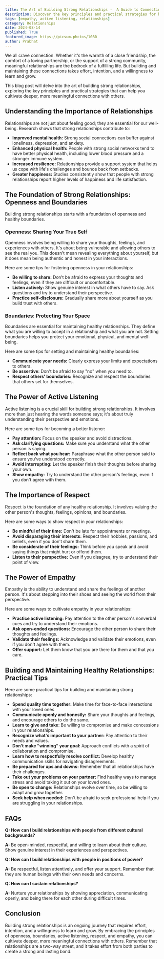 ```yaml
---
title: The Art of Building Strong Relationships -  A Guide to Connecting with Others
description: Discover the key principles and practical strategies for building and maintaining strong relationships. Learn how to cultivate deeper connections, navigate conflicts, and foster a sense of belonging with others.
tags: [empathy, active listening, relationships]
category: Relationships
date: 2024-08-14
published: True
featured_image: https://picsum.photos/1080
author: Prabhat
---
```



We all crave connection. Whether it's the warmth of a close friendship, the comfort of a loving partnership, or the support of a strong community, meaningful relationships are the bedrock of a fulfilling life. But building and maintaining these connections takes effort, intention, and a willingness to learn and grow.

This blog post will delve into the art of building strong relationships, exploring the key principles and practical strategies that can help you cultivate deeper, more meaningful connections with others.

## Understanding the Importance of Relationships

Relationships are not just about feeling good; they are essential for our well-being. Research shows that strong relationships contribute to:

* **Improved mental health:**  Strong social connections can buffer against loneliness, depression, and anxiety.
* **Enhanced physical health:**  People with strong social networks tend to have better physical health, including lower blood pressure and a stronger immune system.
* **Increased resilience:**  Relationships provide a support system that helps us cope with life's challenges and bounce back from setbacks.
* **Greater happiness:**  Studies consistently show that people with strong relationships report higher levels of happiness and life satisfaction.

## The Foundation of Strong Relationships: Openness and Boundaries

Building strong relationships starts with a foundation of openness and healthy boundaries.

### Openness: Sharing Your True Self

Openness involves being willing to share your thoughts, feelings, and experiences with others. It's about being vulnerable and allowing others to see the real you. This doesn't mean revealing everything about yourself, but it does mean being authentic and honest in your interactions.

Here are some tips for fostering openness in your relationships:

* **Be willing to share:**  Don't be afraid to express your thoughts and feelings, even if they are difficult or uncomfortable.
* **Listen actively:**  Show genuine interest in what others have to say. Ask questions and try to understand their perspective.
* **Practice self-disclosure:**  Gradually share more about yourself as you build trust with others.

### Boundaries: Protecting Your Space

Boundaries are essential for maintaining healthy relationships. They define what you are willing to accept in a relationship and what you are not. Setting boundaries helps you protect your emotional, physical, and mental well-being.

Here are some tips for setting and maintaining healthy boundaries:

* **Communicate your needs:**  Clearly express your limits and expectations to others.
* **Be assertive:**  Don't be afraid to say "no" when you need to.
* **Respect others' boundaries:**  Recognize and respect the boundaries that others set for themselves.

## The Power of Active Listening

Active listening is a crucial skill for building strong relationships. It involves more than just hearing the words someone says; it's about truly understanding their perspective and emotions.

Here are some tips for becoming a better listener:

* **Pay attention:**  Focus on the speaker and avoid distractions.
* **Ask clarifying questions:**  Make sure you understand what the other person is saying.
* **Reflect back what you hear:**  Paraphrase what the other person said to ensure you've understood correctly.
* **Avoid interrupting:**  Let the speaker finish their thoughts before sharing your own.
* **Show empathy:**  Try to understand the other person's feelings, even if you don't agree with them.

## The Importance of Respect

Respect is the foundation of any healthy relationship. It involves valuing the other person's thoughts, feelings, opinions, and boundaries.

Here are some ways to show respect in your relationships:

* **Be mindful of their time:**  Don't be late for appointments or meetings.
* **Avoid disparaging their interests:**  Respect their hobbies, passions, and beliefs, even if you don't share them.
* **Be considerate of their feelings:**  Think before you speak and avoid saying things that might hurt or offend them.
* **Listen to their perspective:**  Even if you disagree, try to understand their point of view.

## The Power of Empathy

Empathy is the ability to understand and share the feelings of another person. It's about stepping into their shoes and seeing the world from their perspective.

Here are some ways to cultivate empathy in your relationships:

* **Practice active listening:**  Pay attention to the other person's nonverbal cues and try to understand their emotions.
* **Ask open-ended questions:**  Encourage the other person to share their thoughts and feelings.
* **Validate their feelings:**  Acknowledge and validate their emotions, even if you don't agree with them.
* **Offer support:**  Let them know that you are there for them and that you care.

## Building and Maintaining Healthy Relationships: Practical Tips

Here are some practical tips for building and maintaining strong relationships:

* **Spend quality time together:**  Make time for face-to-face interactions with your loved ones.
* **Communicate openly and honestly:**  Share your thoughts and feelings, and encourage others to do the same.
* **Learn to give and take:**  Be willing to compromise and make concessions in your relationships.
* **Recognize what's important to your partner:**  Pay attention to their needs and values.
* **Don't make "winning" your goal:**  Approach conflicts with a spirit of collaboration and compromise.
* **Learn how to respectfully resolve conflict:**  Develop healthy communication skills for navigating disagreements.
* **Be prepared for ups and downs:**  Remember that all relationships have their challenges.
* **Take out your problems on your partner:**  Find healthy ways to manage stress and avoid taking it out on your loved ones.
* **Be open to change:**  Relationships evolve over time, so be willing to adapt and grow together.
* **Seek help when needed:**  Don't be afraid to seek professional help if you are struggling in your relationships.

## FAQs

**Q: How can I build relationships with people from different cultural backgrounds?**

**A:**  Be open-minded, respectful, and willing to learn about their culture. Show genuine interest in their experiences and perspectives.

**Q: How can I build relationships with people in positions of power?**

**A:**  Be respectful, listen attentively, and offer your support. Remember that they are human beings with their own needs and concerns.

**Q: How can I sustain relationships?**

**A:**  Nurture your relationships by showing appreciation, communicating openly, and being there for each other during difficult times.

## Conclusion

Building strong relationships is an ongoing journey that requires effort, intention, and a willingness to learn and grow. By embracing the principles of openness, boundaries, active listening, respect, and empathy, you can cultivate deeper, more meaningful connections with others. Remember that relationships are a two-way street, and it takes effort from both parties to create a strong and lasting bond.
